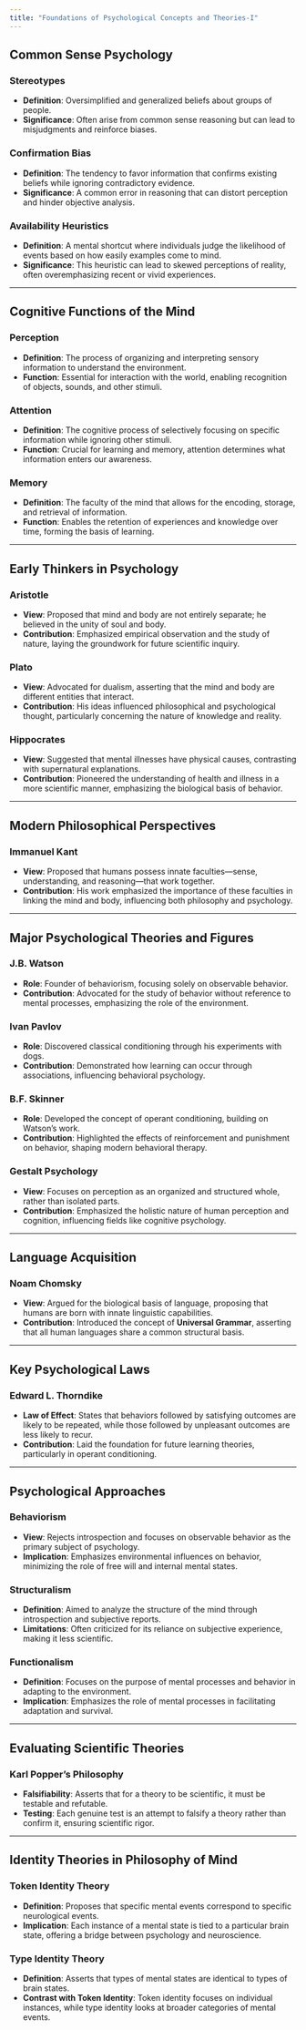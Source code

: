 ```yaml
---
title: "Foundations of Psychological Concepts and Theories-I"
---
```


## Common Sense Psychology

### Stereotypes
- **Definition**: Oversimplified and generalized beliefs about groups of people.
- **Significance**: Often arise from common sense reasoning but can lead to misjudgments and reinforce biases.

### Confirmation Bias
- **Definition**: The tendency to favor information that confirms existing beliefs while ignoring contradictory evidence.
- **Significance**: A common error in reasoning that can distort perception and hinder objective analysis.

### Availability Heuristics
- **Definition**: A mental shortcut where individuals judge the likelihood of events based on how easily examples come to mind.
- **Significance**: This heuristic can lead to skewed perceptions of reality, often overemphasizing recent or vivid experiences.

---

## Cognitive Functions of the Mind

### Perception
- **Definition**: The process of organizing and interpreting sensory information to understand the environment.
- **Function**: Essential for interaction with the world, enabling recognition of objects, sounds, and other stimuli.

### Attention
- **Definition**: The cognitive process of selectively focusing on specific information while ignoring other stimuli.
- **Function**: Crucial for learning and memory, attention determines what information enters our awareness.

### Memory
- **Definition**: The faculty of the mind that allows for the encoding, storage, and retrieval of information.
- **Function**: Enables the retention of experiences and knowledge over time, forming the basis of learning.

---

## Early Thinkers in Psychology

### Aristotle
- **View**: Proposed that mind and body are not entirely separate; he believed in the unity of soul and body.
- **Contribution**: Emphasized empirical observation and the study of nature, laying the groundwork for future scientific inquiry.

### Plato
- **View**: Advocated for dualism, asserting that the mind and body are different entities that interact.
- **Contribution**: His ideas influenced philosophical and psychological thought, particularly concerning the nature of knowledge and reality.

### Hippocrates
- **View**: Suggested that mental illnesses have physical causes, contrasting with supernatural explanations.
- **Contribution**: Pioneered the understanding of health and illness in a more scientific manner, emphasizing the biological basis of behavior.

---

## Modern Philosophical Perspectives

### Immanuel Kant
- **View**: Proposed that humans possess innate faculties—sense, understanding, and reasoning—that work together.
- **Contribution**: His work emphasized the importance of these faculties in linking the mind and body, influencing both philosophy and psychology.

---

## Major Psychological Theories and Figures

### J.B. Watson
- **Role**: Founder of behaviorism, focusing solely on observable behavior.
- **Contribution**: Advocated for the study of behavior without reference to mental processes, emphasizing the role of the environment.

### Ivan Pavlov
- **Role**: Discovered classical conditioning through his experiments with dogs.
- **Contribution**: Demonstrated how learning can occur through associations, influencing behavioral psychology.

### B.F. Skinner
- **Role**: Developed the concept of operant conditioning, building on Watson's work.
- **Contribution**: Highlighted the effects of reinforcement and punishment on behavior, shaping modern behavioral therapy.

### Gestalt Psychology
- **View**: Focuses on perception as an organized and structured whole, rather than isolated parts.
- **Contribution**: Emphasized the holistic nature of human perception and cognition, influencing fields like cognitive psychology.

---

## Language Acquisition

### Noam Chomsky
- **View**: Argued for the biological basis of language, proposing that humans are born with innate linguistic capabilities.
- **Contribution**: Introduced the concept of **Universal Grammar**, asserting that all human languages share a common structural basis.

---

## Key Psychological Laws

### Edward L. Thorndike
- **Law of Effect**: States that behaviors followed by satisfying outcomes are likely to be repeated, while those followed by unpleasant outcomes are less likely to recur.
- **Contribution**: Laid the foundation for future learning theories, particularly in operant conditioning.

---

## Psychological Approaches

### Behaviorism
- **View**: Rejects introspection and focuses on observable behavior as the primary subject of psychology.
- **Implication**: Emphasizes environmental influences on behavior, minimizing the role of free will and internal mental states.

### Structuralism
- **Definition**: Aimed to analyze the structure of the mind through introspection and subjective reports.
- **Limitations**: Often criticized for its reliance on subjective experience, making it less scientific.

### Functionalism
- **Definition**: Focuses on the purpose of mental processes and behavior in adapting to the environment.
- **Implication**: Emphasizes the role of mental processes in facilitating adaptation and survival.

---

## Evaluating Scientific Theories

### Karl Popper’s Philosophy
- **Falsifiability**: Asserts that for a theory to be scientific, it must be testable and refutable.
- **Testing**: Each genuine test is an attempt to falsify a theory rather than confirm it, ensuring scientific rigor.

---

## Identity Theories in Philosophy of Mind

### Token Identity Theory
- **Definition**: Proposes that specific mental events correspond to specific neurological events.
- **Implication**: Each instance of a mental state is tied to a particular brain state, offering a bridge between psychology and neuroscience.

### Type Identity Theory
- **Definition**: Asserts that types of mental states are identical to types of brain states.
- **Contrast with Token Identity**: Token identity focuses on individual instances, while type identity looks at broader categories of mental events.